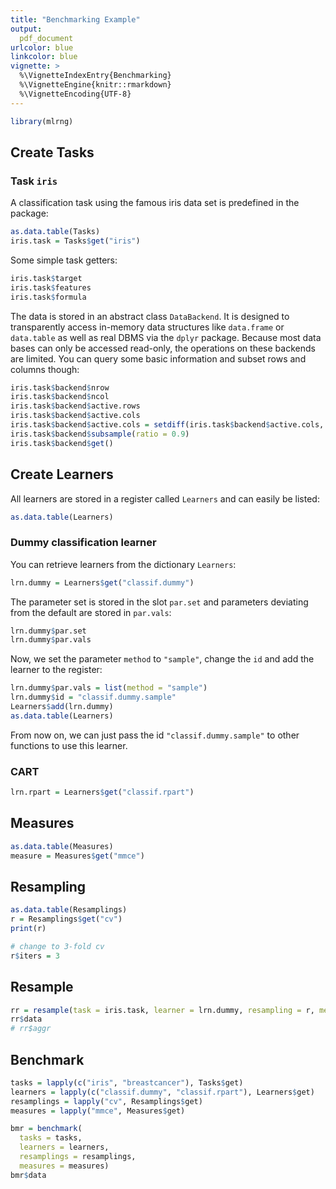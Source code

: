 ```yaml
---
title: "Benchmarking Example"
output:
  pdf_document
urlcolor: blue
linkcolor: blue
vignette: >
  %\VignetteIndexEntry{Benchmarking}
  %\VignetteEngine{knitr::rmarkdown}
  %\VignetteEncoding{UTF-8}
---
```

```r
library(mlrng)
```

## Create Tasks

### Task `iris`

A classification task using the famous iris data set is predefined in the package:
```r
as.data.table(Tasks)
iris.task = Tasks$get("iris")
```
Some simple task getters:
```r
iris.task$target
iris.task$features
iris.task$formula
```
The data is stored in an abstract class `DataBackend`.
It is designed to transparently access in-memory data structures like `data.frame` or `data.table` as well as real DBMS via the `dplyr` package.
Because most data bases can only be accessed read-only, the operations on these backends are limited.
You can query some basic information and subset rows and columns though:
```r
iris.task$backend$nrow
iris.task$backend$ncol
iris.task$backend$active.rows
iris.task$backend$active.cols
iris.task$backend$active.cols = setdiff(iris.task$backend$active.cols, "Petal.Length")
iris.task$backend$subsample(ratio = 0.9)
iris.task$backend$get()
```

## Create Learners

All learners are stored in a register called `Learners` and can easily be listed:
```r
as.data.table(Learners)
```

### Dummy classification learner

You can retrieve learners from the dictionary `Learners`:
```r
lrn.dummy = Learners$get("classif.dummy")
```

The parameter set is stored in the slot `par.set` and parameters deviating from the default are stored in `par.vals`:
```r
lrn.dummy$par.set
lrn.dummy$par.vals
```

Now, we set the parameter `method` to `"sample"`, change the `id` and add the learner to the register:
```r
lrn.dummy$par.vals = list(method = "sample")
lrn.dummy$id = "classif.dummy.sample"
Learners$add(lrn.dummy)
as.data.table(Learners)
```
From now on, we can just pass the id `"classif.dummy.sample"` to other functions to use this learner.

### CART

```r
lrn.rpart = Learners$get("classif.rpart")
```

## Measures

```r
as.data.table(Measures)
measure = Measures$get("mmce")
```

## Resampling

```r
as.data.table(Resamplings)
r = Resamplings$get("cv")
print(r)

# change to 3-fold cv
r$iters = 3
```

## Resample

```r
rr = resample(task = iris.task, learner = lrn.dummy, resampling = r, measures = list(measure))
rr$data
# rr$aggr
```

## Benchmark

```r
tasks = lapply(c("iris", "breastcancer"), Tasks$get)
learners = lapply(c("classif.dummy", "classif.rpart"), Learners$get)
resamplings = lapply("cv", Resamplings$get)
measures = lapply("mmce", Measures$get)

bmr = benchmark(
  tasks = tasks,
  learners = learners,
  resamplings = resamplings,
  measures = measures)
bmr$data
```
